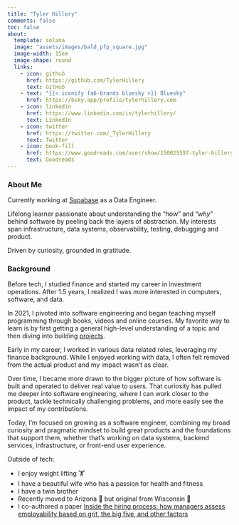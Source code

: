 ```yaml
---
title: "Tyler Hillery"
comments: false
toc: false
about:
  template: solana
  image: "assets/images/bald_pfp_square.jpg"
  image-width: 15em
  image-shape: round
  links:
    - icon: github
      href: https://github.com/TylerHillery
      text: GitHub
    - text: "{{< iconify fa6-brands bluesky >}} Bluesky"
      href: https://bsky.app/profile/tylerhillery.com 
    - icon: linkedin
      href: https://www.linkedin.com/in/tylerhillery/
      text: LinkedIn
    - icon: twitter
      href: https://twitter.com/_TylerHillery
      text: Twitter
    - icon: book-fill
      href: https://www.goodreads.com/user/show/150025597-tyler-hillery
      text: Goodreads
---
```


### **About Me**
Currently working at [Supabase](https://supabase.com/) as a Data Engineer.

Lifelong learner passionate about understanding the "*how*" and "*why*" behind software by peeling back the layers of abstraction. My interests span infrastructure, data systems, observability, testing, debugging and product.

Driven by curiosity, grounded in gratitude.

### **Background**

Before tech, I studied finance and started my career in investment operations. After 1.5 years, I realized I was more interested in computers, software, and data.

In 2021, I pivoted into software engineering and began teaching myself programming through books, videos and online courses. My favorite way to learn is by first getting a general high-level understanding of a topic and then diving into building [projects](https://tylerhillery.com/projects).

Early in my career, I worked in various data related roles, leveraging my finance background. While I enjoyed working with data, I often felt removed from the actual product and my impact wasn't as clear. 

Over time, I became more drawn to the bigger picture of how software is built and operated to deliver real value to users. That curiosity has pulled me deeper into software engineering, where I can work closer to the product, tackle technically challenging problems, and more easily see the impact of my contributions. 

Today, I'm focused on growing as a software engineer, combining my broad curiosity and pragmatic mindset to build great products and the foundations that support them, whether that’s working on data systems, backend services, infrastructure, or front-end user experience. 

Outside of tech:

- I enjoy weight lifting 🏋️️
- I have a beautiful wife who has a passion for health and fitness 
- I have a twin brother
- Recently moved to Arizona 🌵 but original from Wisconsin 🧀
- I co-authored a paper [Inside the hiring process: how managers assess employability based on grit, the big five, and other factors](https://www.researchgate.net/publication/335182644_Inside_the_hiring_process_how_managers_assess_employability_based_on_grit_the_big_five_and_other_factors)
